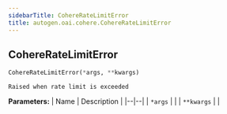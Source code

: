 ```yaml
---
sidebarTitle: CohereRateLimitError
title: autogen.oai.cohere.CohereRateLimitError
---
```

<h2 id="autogen.oai.cohere.CohereRateLimitError" class="doc doc-heading">
    <code class="doc-symbol doc-symbol-heading doc-symbol-class"></code>
    <span class="doc doc-object-name doc-class-name">CohereRateLimitError</span>
    <a href="#autogen.oai.cohere.CohereRateLimitError" class="headerlink" title="Permanent link"></a>
</h2>

```python
CohereRateLimitError(*args, **kwargs)
```

    Raised when rate limit is exceeded

<b>Parameters:</b>
| Name | Description |
|--|--|
| `*args` |  |
| `**kwargs` |  |